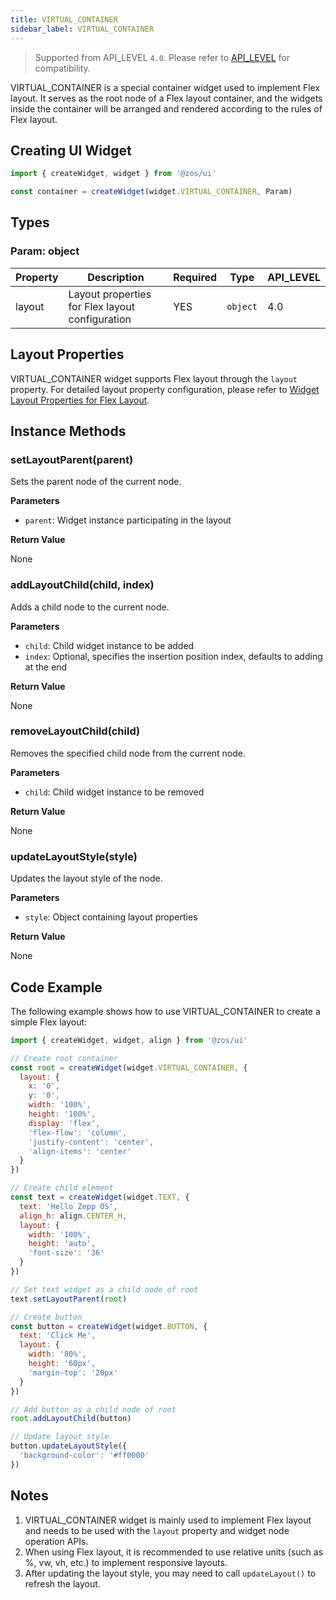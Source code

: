 ```yaml
---
title: VIRTUAL_CONTAINER
sidebar_label: VIRTUAL_CONTAINER
---
```


> Supported from API_LEVEL `4.0`. Please refer to [API_LEVEL](../../../../../guides/framework/device/compatibility.md) for compatibility.

VIRTUAL_CONTAINER is a special container widget used to implement Flex layout. It serves as the root node of a Flex layout container, and the widgets inside the container will be arranged and rendered according to the rules of Flex layout.

## Creating UI Widget

```js
import { createWidget, widget } from '@zos/ui'

const container = createWidget(widget.VIRTUAL_CONTAINER, Param)
```

## Types

### Param: object

| Property | Description                                     | Required | Type     | API_LEVEL |
| -------- | ----------------------------------------------- | -------- | -------- | --------- |
| layout   | Layout properties for Flex layout configuration | YES       | `object` | 4.0       |

## Layout Properties

VIRTUAL_CONTAINER widget supports Flex layout through the `layout` property. For detailed layout property configuration, please refer to [Widget Layout Properties for Flex Layout](../../../../../guides/framework/device/layout.md).

## Instance Methods

### setLayoutParent(parent)

Sets the parent node of the current node.

**Parameters**

- `parent`: Widget instance participating in the layout

**Return Value**

None

### addLayoutChild(child, index)

Adds a child node to the current node.

**Parameters**

- `child`: Child widget instance to be added
- `index`: Optional, specifies the insertion position index, defaults to adding at the end

**Return Value**

None

### removeLayoutChild(child)

Removes the specified child node from the current node.

**Parameters**

- `child`: Child widget instance to be removed

**Return Value**

None

### updateLayoutStyle(style)

Updates the layout style of the node.

**Parameters**

- `style`: Object containing layout properties

**Return Value**

None

## Code Example

The following example shows how to use VIRTUAL_CONTAINER to create a simple Flex layout:

```js
import { createWidget, widget, align } from '@zos/ui'

// Create root container
const root = createWidget(widget.VIRTUAL_CONTAINER, {
  layout: {
    x: '0',
    y: '0',
    width: '100%',
    height: '100%',
    display: 'flex',
    'flex-flow': 'column',
    'justify-content': 'center',
    'align-items': 'center'
  }
})

// Create child element
const text = createWidget(widget.TEXT, {
  text: 'Hello Zepp OS',
  align_h: align.CENTER_H,
  layout: {
    width: '100%',
    height: 'auto',
    'font-size': '36'
  }
})

// Set text widget as a child node of root
text.setLayoutParent(root)

// Create button
const button = createWidget(widget.BUTTON, {
  text: 'Click Me',
  layout: {
    width: '80%',
    height: '60px',
    'margin-top': '20px'
  }
})

// Add button as a child node of root
root.addLayoutChild(button)

// Update layout style
button.updateLayoutStyle({
  'background-color': '#ff0000'
})
```

## Notes

1. VIRTUAL_CONTAINER widget is mainly used to implement Flex layout and needs to be used with the `layout` property and widget node operation APIs.
2. When using Flex layout, it is recommended to use relative units (such as %, vw, vh, etc.) to implement responsive layouts.
3. After updating the layout style, you may need to call `updateLayout()` to refresh the layout.
